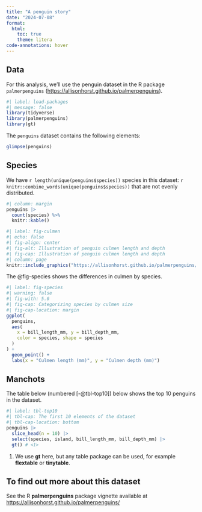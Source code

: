 ```yaml
---
title: "A penguin story"
date: "2024-07-08"
format: 
  html:
    toc: true
    theme: litera
code-annotations: hover
---
```


## Data

For this analysis, we'll use the penguin dataset in the R package `palmerpenguins` (<https://allisonhorst.github.io/palmerpenguins>).

```r
#| label: load-packages
#| message: false
library(tidyverse)
library(palmerpenguins)
library(gt)
```

The `penguins` dataset contains the following elements:

```r
glimpse(penguins)
```

## Species

We have `r length(unique(penguins$species))` species in this dataset: `r knitr::combine_words(unique(penguins$species))` that are not evenly distributed.

```r
#| column: margin
penguins |>
  count(species) %>%
  knitr::kable()
```

```r
#| label: fig-culmen
#| echo: false
#| fig-align: center
#| fig-alt: Illustration of penguin culmen length and depth
#| fig-cap: Illustration of penguin culmen length and depth
#| column: page
knitr::include_graphics("https://allisonhorst.github.io/palmerpenguins/reference/figures/culmen_depth.png")
```

The @fig-species shows the differences in culmen by species.

```r
#| label: fig-species
#| warning: false
#| fig-with: 5.0
#| fig-cap: Categorizing species by culmen size
#| fig-cap-location: margin
ggplot(
  penguins,
  aes(
    x = bill_length_mm, y = bill_depth_mm,
    color = species, shape = species
  )
) +
  geom_point() +
  labs(x = "Culmen length (mm)", y = "Culmen depth (mm)")
```


## Manchots

The table below (numbered [-@tbl-top10]) below shows the top 10 penguins in the dataset.

```r
#| label: tbl-top10
#| tbl-cap: The first 10 elements of the dataset
#| tbl-cap-location: bottom
penguins |>
  slice_head(n = 10) |>
  select(species, island, bill_length_mm, bill_depth_mm) |>
  gt() # <1>
```

1. We use **gt** here, but any table package can be used, for example **flextable** or **tinytable**.

::: {.callout-note collapse=true}

## To find out more about this dataset

See the R **palmerpenguins** package vignette available at <https://allisonhorst.github.io/palmerpenguins/>
:::

